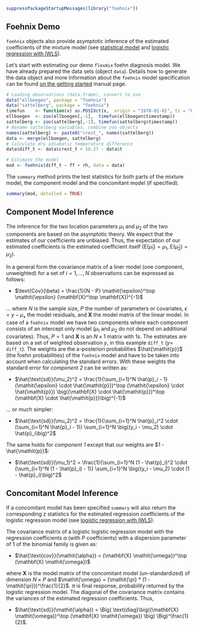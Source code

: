 ```r
suppressPackageStartupMessages(library("foehnix"))
```

## Foehnix Demo

`foehnix` objects also provide asymptotic inference of the estimated
coefficients of the mixture model (see [statistical model](mixedmodel.html) and
[logistic regression with IWLS](logisticregression.html)).

Let's start with estimating our demo `flexmix` foehn diagnosis model. We have
already prepared the data sets (object `data`). Details how to generate
the data object and more information about the `foehnix` model specification
can be found [on the getting started](foehnix.html) manual page.

```r
# Loading observations (data.frame), convert to zoo
data("ellboegen", package = "foehnix")
data("sattelberg", package = "foehnix")
timefun    <- function(x) as.POSIXct(x,  origin = "1970-01-01", tz = "UTC")
ellboegen  <- zoo(ellboegen[,-1],  timefun(ellboegen$timestamp))
sattelberg <- zoo(sattelberg[,-1], timefun(sattelberg$timestamp))
# Rename sattelberg variables, combine zoo objects
names(sattelberg) <- paste0("crest_", names(sattelberg))
data <- merge(ellboegen, sattelberg)
# Calculate dry adiabatic temperature difference
data$diff_t <- data$crest_t + 10.27 - data$t
```

```r
# Estimate the model
mod <- foehnix(diff_t ~ ff + rh, data = data)
```

The `summary` method prints the test statistics for both
parts of the mixture model, the component model and the
concomitant model (if specified).

```r
summary(mod, detailed = TRUE)
```

## Component Model Inference

The inference for the two location parameters $\mu_1$ and $\mu_2$ of the two
components are based on the asymptotic theory.  We expect that the estimates of
our coefficients are unbiased. Thus, the expectation of our estimated
coefficients is the estimated coefficient itself
($\text{E}(\hat{\mu}_1) = \mu_1$, $\text{E}(\hat{\mu}_2) = \mu_2$).

In a general form the covariance matrix of a liner model (one component,
unweighted) for a set of $i = 1, \dots, N$ observations can be expressed as follows:

* $\text{Cov}(\beta) = \frac{1}{N - P} \mathit{\epsilon}^\top \mathit{\epsilon} (\mathbf{X}^\top \mathbf{X})^{-1}$

... where $N$ is the sample size, $P$ the number of parameters or covariates,
$\mathit{\epsilon} = \mathit{y} - \mu_\bullet$ the model residuals, and $\mathbf{X}$ the model matrix of
the linear model.  In case of a `foehnix` model we have two components where
each component consists of an intercept only model ($\mu_1$ and $\mu_2$ do not
depend on additional covariates). Thus, $P = 1$ and $\mathbf{X}$ is an $N
\times 1$ matrix with 1s. The estimates are based on a set of weighted
observation $y$, in this example `diff_t` ($y =$ `diff_t`).
The weights are the a-posteriori probabilities $\hat{\mathit{p}}$ (the foehn probabilities) of
the `foehnix` model and have to be taken into account when calculating the standard errors.
With these weights the standard error for _component 2_ can be written as:

* $\hat{\text{sd}}(\mu_2)^2 = \frac{1}{\sum_{i=1}^N \hat{p}_i - 1} (\mathit{\epsilon} \cdot \hat{\mathit{p}})^\top (\mathit{\epsilon} \cdot \hat{\mathit{p}}) \big((\mathbf{X} \cdot \hat{\mathit{p}})^\top (\mathbf{X} \cdot \hat{\mathit{p}})\big)^{-1}$

... or much simpler:

* $\hat{\text{sd}}(\mu_2)^2 = \frac{1}{\sum_{i=1}^N \hat{p}_i^2 \cdot (\sum_{i=1}^N \hat{p}_i - 1)} \sum_{i=1}^N \big((y_i - \mu_2) \cdot \hat{p}_i\big)^2$

The same holds for _component 1_ except that our weights are $1 - \hat{\mathit{p}}$:

* $\hat{\text{sd}}(\mu_1)^2 = \frac{1}{\sum_{i=1}^N (1 - \hat{p}_i)^2 \cdot (\sum_{i=1}^N (1 - \hat{p}_i) - 1)} \sum_{i=1}^N \big((y_i - \mu_2) \cdot (1 - \hat{p}_i)\big)^2$

## Concomitant Model Inference

If a concomitant model has been specified `summary` will also return the
corresponding z statistics for the estimated regression coefficients of the
logistic regression model (see [logistic regression with IWLS](logisticregression.html)).

The covariance matrix of a logistic logistic regression model with the regression
coefficients $\mathit{\alpha}$ (with $P$ coefficients) with a dispersion parameter of 1
of the binomial family is given as:

* $\hat{\text{cov}}(\mathit{\alpha}) = (\mathbf{X} \mathit{\omega})^\top (\mathbf{X} \mathit{\omega})$

where $\mathbf{X}$ is the model matrix of the concomitant model (un-standardized) of
dimension $N \times P$ and $\mathit{\omega} = (\mathit{\pi} * (1 - \mathit{\pi}))^\frac{1}{2}$.
$\pi$ is final response, probability returned by the logistic regression model.
The diagonal of the covariance matrix contains the variances of the estimated
regression coefficients. Thus,

* $\hat{\text{sd}}(\mathit{\alpha}) = \Big( \text{diag}\big((\mathbf{X} \mathit{\omega})^\top (\mathbf{X} \mathit{\omega}) \big) \Big)^\frac{1}{2}$.









